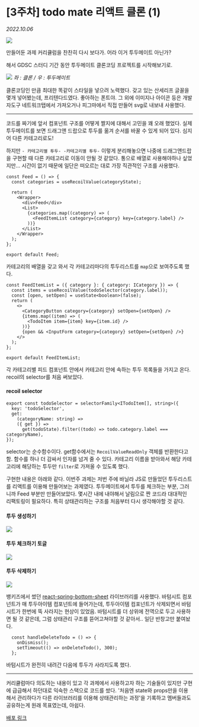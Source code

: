 
# \[3주차] todo mate 리액트 클론 (1)

_2022.10.06_

![](https://img1.daumcdn.net/thumb/R1280x0/?scode=mtistory2&fname=https%3A%2F%2Fblog.kakaocdn.net%2Fdn%2Fwfc11%2FbtrNXUY9Bn4%2FL7FOKW4E4bvo2WujQVYaFK%2Fimg.png)

만들어둔 과제 커리큘럼을 찬찬히 다시 보다가. 어라 이거 투두메이트 아닌가?

해서 GDSC 스터디 기간 동안 투두메이트 클론코딩 프로젝트를 시작해보기로.

![](https://img1.daumcdn.net/thumb/R1280x0/?scode=mtistory2&fname=https%3A%2F%2Fblog.kakaocdn.net%2Fdn%2FbpddIA%2FbtrNX8ixwaF%2FkZkkd6oIbAilUx5rC14ik0%2Fimg.png)
_좌 : 클론 / 우 : 투두메이트_

클론코딩인 만큼 최대한 똑같이 스타일을 넣으려 노력했다. 갖고 있는 산세리프 글꼴을 몇개 넣어봤는데, 프리텐다드였다. 좋아하는 폰트야. 그 외에 이미지나 아이콘 등은 개발자도구 네트워크탭에서 가져오거나 피그마에서 직접 만들어 svg로 내보내 사용했다.

---

코드를 짜기에 앞서 컴포넌트 구조를 어떻게 짤지에 대해서 고민을 꽤 오래 했었다. 실제 투두메이트를 보면 드래그앤 드랍으로 투두를 옮겨 순서를 바꿀 수 있게 되어 있다. 심지어 다른 카테고리로도!

하지만 `- 카테고리별 투두- -카테고리별 투두-` 이렇게 분리해놓으면 나중에 드래그앤드랍을 구현할 때 다른 카테고리로 이동이 안될 것 같았다. 통으로 배열로 사용해야하나 싶었지만... 시간이 없기 때문에 일단은 떠오르는 대로 가장 직관적인 구조를 사용했다.

```
const Feed = () => {
  const categories = useRecoilValue(categoryState);

  return (
    <Wrapper>
      <div>Feed</div>
      <List>
        {categories.map((category) => (
          <FeedItemList category={category} key={category.label} />
        ))}
      </List>
    </Wrapper>
  );
};

export default Feed;
```

카테고리의 배열을 갖고 와서 각 카테고리마다의 투두리스트를 `map`으로 보여주도록 했다.

```
const FeedItemList = ({ category }: { category: ICategory }) => {
  const items = useRecoilValue(todoSelector(category.label));
  const [open, setOpen] = useState<boolean>(false);
  return (
    <>
      <CategoryButton category={category} setOpen={setOpen} />
      {items.map((item) => (
        <TodoItem item={item} key={item.id} />
      ))}
      {open && <InputForm category={category} setOpen={setOpen} />}
    </>
  );
};

export default FeedItemList;
```

각 카테고리별 피드 컴포넌트 안에서 카테고리 안에 속하는 투두 목록들을 가지고 온다. recoil의 selector를 처음 써보았다.

#### **recoil selector**

```
export const todoSelector = selectorFamily<ITodoItem[], string>({
  key: 'todoSelector',
  get:
    (categoryName: string) =>
    ({ get }) =>
      get(todoState).filter((todo) => todo.category.label === categoryName),
});
```

selector는 순수함수이다. get함수에서는 `RecoilValueReadOnly` 객체를 반환한다고 함. 함수를 하나 더 감싸서 인자를 넘겨 줄 수 있다. 카테고리 이름을 받아와서 해당 카테고리에 해당하는 투두만 `filter`로 가져올 수 있도록 했다.

구현한 내용은 아래와 같다. 이번주 과제는 저번 주에 바닐라 JS로 만들었던 투두리스트를 리액트를 이용해 만들어보는 과제였다. 투두메이트에서 투두를 체크하는 부분, 그러니까 Feed 부분만 만들어보았다. 몇시간 내에 내야해서 날림으로 짠 코드라 대대적인 리팩토링이 필요하다. 특히 상태관리하는 구조를 처음부터 다시 생각해야할 것 같다.

#### **투두 생성하기**

![](https://blog.kakaocdn.net/dn/cVz9DC/btrNZNYKAZX/8w9AeqFjUDRDYga6fZ1hLK/img.gif)

#### **투두 체크하기 토글**

![](https://blog.kakaocdn.net/dn/tePqL/btrNZGZG0BV/bJYknjg5Xoy1FwuP0Tbu71/img.gif)

#### **투두 삭제하기**

![](https://blog.kakaocdn.net/dn/codkCv/btrNXJwPVif/M5BScJLLcGR8pFlZA9akfk/img.gif)

뱅키즈에서 썼던 [react-spring-bottom-sheet](https://github.com/stipsan/react-spring-bottom-sheet) 라이브러리를 사용했다. 바텀시트 컴포넌트가 매 투두아이템 컴포넌트에 들어가는데, 투두아이템 컴포넌트가 삭제되면서 바텀시트가 한번에 뚝 사라지는 현상이 있었음. 바텀시트를 더 상위에 전역으로 두고 사용하면 될 것 같은데, 그럼 상태관리 구조를 뜯어고쳐야할 것 같아서.. 일단 반창고만 붙여놨다.

```
  const handleDeleteTodo = () => {
    onDismiss();
    setTimeout(() => onDeleteTodo(), 300);
  };
```

바텀시트가 완전히 내려간 다음에 투두가 사라지도록 했다.

---

커리큘럼마다 의도하는 내용이 있고 각 과제에서 사용하고자 하는 기술들이 있지만 구현에 급급해서 하던대로 익숙한 스택으로 코드를 쌌다. '처음엔 state와 props만을 이용해서 관리하다가 다른 라이브러리를 이용해 상태관리하는 과정'을 기록하고 멤버들과도 공유하는게 원래 목표였는데, 아쉽다.

[배포 링크](https://9yujin.github.io/todomate-clone-deploy/)

<Comment />
